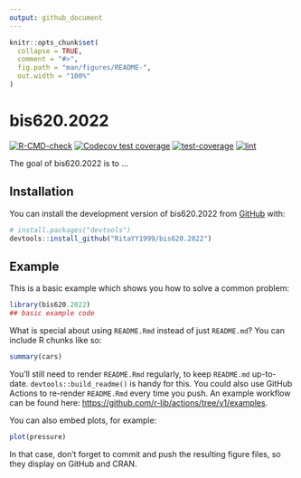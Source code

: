 ```yaml
---
output: github_document
---
```


<!-- README.md is generated from README.Rmd. Please edit that file -->

```r
knitr::opts_chunk$set(
  collapse = TRUE,
  comment = "#>",
  fig.path = "man/figures/README-",
  out.width = "100%"
)
```

# bis620.2022

<!-- badges: start -->
[![R-CMD-check](https://github.com/RitaYY1999/bis620.2022/actions/workflows/R-CMD-check.yaml/badge.svg)](https://github.com/RitaYY1999/bis620.2022/actions/workflows/R-CMD-check.yaml)
[![Codecov test coverage](https://codecov.io/gh/RitaYY1999/bis620.2022/branch/main/graph/badge.svg)](https://app.codecov.io/gh/RitaYY1999/bis620.2022?branch=main)
[![test-coverage](https://github.com/RitaYY1999/bis620.2022/actions/workflows/test-coverage.yaml/badge.svg)](https://github.com/RitaYY1999/bis620.2022/actions/workflows/test-coverage.yaml)
[![lint](https://github.com/RitaYY1999/bis620.2022/actions/workflows/lint.yaml/badge.svg)](https://github.com/RitaYY1999/bis620.2022/actions/workflows/lint.yaml)
<!-- badges: end -->

The goal of bis620.2022 is to ...

## Installation

You can install the development version of bis620.2022 from [GitHub](https://github.com/) with:

``` r
# install.packages("devtools")
devtools::install_github("RitaYY1999/bis620.2022")
```

## Example

This is a basic example which shows you how to solve a common problem:

```r
library(bis620.2022)
## basic example code
```

What is special about using `README.Rmd` instead of just `README.md`? You can include R chunks like so:

```r
summary(cars)
```

You'll still need to render `README.Rmd` regularly, to keep `README.md` up-to-date. `devtools::build_readme()` is handy for this. You could also use GitHub Actions to re-render `README.Rmd` every time you push. An example workflow can be found here: <https://github.com/r-lib/actions/tree/v1/examples>.

You can also embed plots, for example:

```r
plot(pressure)
```

In that case, don't forget to commit and push the resulting figure files, so they display on GitHub and CRAN.
